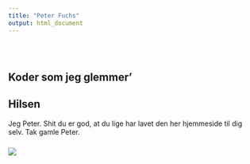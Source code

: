 ```yaml
---
title: "Peter Fuchs"
output: html_document
---
```


<style type="text/css">
.title {
  display: none;
}

#getting-started img {
  margin-right: 10px;
}

</style>

<div class="row" style="padding-top: 30px;">
<div class="col-sm-6">

# **Koder som jeg glemmer'**

## Hilsen

Jeg Peter. Shit du er god, at du lige har lavet den her hjemmeside til dig selv. Tak gamle Peter.


</div>
<div class="col-sm-6">

### [](https://crumplab.github.io)

<a href = "https://crumplab.github.io">
![](https://meme.xyz/uploads/posts/t/l-36692-going-to-see-if-my-code-works-800-lines-of-codes-900-errors.jpg)
</a>
</div>
